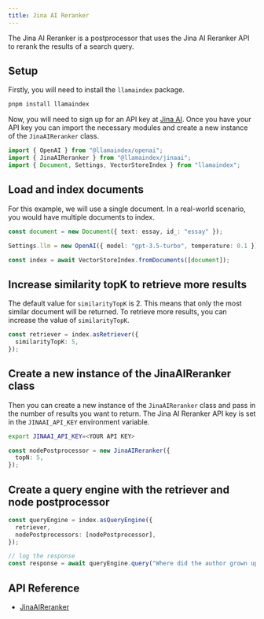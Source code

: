 ```yaml
---
title: Jina AI Reranker
---
```


The Jina AI Reranker is a postprocessor that uses the Jina AI Reranker API to rerank the results of a search query.

## Setup

Firstly, you will need to install the `llamaindex` package.

```bash
pnpm install llamaindex
```

Now, you will need to sign up for an API key at [Jina AI](https://jina.ai/reranker). Once you have your API key you can import the necessary modules and create a new instance of the `JinaAIReranker` class.

```ts
import { OpenAI } from "@llamaindex/openai";
import { JinaAIReranker } from "@llamaindex/jinaai";
import { Document, Settings, VectorStoreIndex } from "llamaindex";
```

## Load and index documents

For this example, we will use a single document. In a real-world scenario, you would have multiple documents to index.

```ts
const document = new Document({ text: essay, id_: "essay" });

Settings.llm = new OpenAI({ model: "gpt-3.5-turbo", temperature: 0.1 });

const index = await VectorStoreIndex.fromDocuments([document]);
```

## Increase similarity topK to retrieve more results

The default value for `similarityTopK` is 2. This means that only the most similar document will be returned. To retrieve more results, you can increase the value of `similarityTopK`.

```ts
const retriever = index.asRetriever({
  similarityTopK: 5,
});
```

## Create a new instance of the JinaAIReranker class

Then you can create a new instance of the `JinaAIReranker` class and pass in the number of results you want to return.
The Jina AI Reranker API key is set in the `JINAAI_API_KEY` environment variable.

```bash
export JINAAI_API_KEY=<YOUR API KEY>
```

```ts
const nodePostprocessor = new JinaAIReranker({
  topN: 5,
});
```

## Create a query engine with the retriever and node postprocessor

```ts
const queryEngine = index.asQueryEngine({
  retriever,
  nodePostprocessors: [nodePostprocessor],
});

// log the response
const response = await queryEngine.query("Where did the author grown up?");
```

## API Reference

- [JinaAIReranker](/docs/api/classes/JinaAIReranker)
